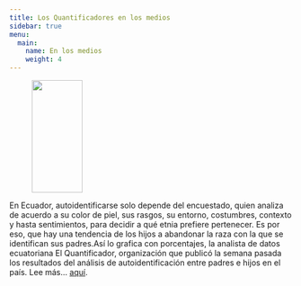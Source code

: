 ```yaml
---
title: Los Quantificadores en los medios
sidebar: true
menu: 
  main: 
    name: En los medios
    weight: 4
---
```


<div class="authorbox clearfix">
<figure class="authorbox__avatar">
<img src="/img/medios/expreso/expreso-abandono-etnia.png" class="avatar" height="200" width="90"/>
</figure>
<div class="authorbox__description">En Ecuador, autoidentificarse solo depende del encuestado, quien analiza de acuerdo a su color de piel, sus rasgos, su entorno, costumbres, contexto y hasta sentimientos, para decidir a qué etnia prefiere pertenecer. Es por eso, que hay una tendencia de los hijos a abandonar la raza con la que se identifican sus padres.Así lo grafica con porcentajes, la analista de datos ecuatoriana El Quantificador, organización que publicó la semana pasada los resultados del análisis de autoidentificación entre padres e hijos en el país. Lee más... <a href= "https://www.expreso.ec/guayaquil/ecuador-racismo-implicito-abandono-etnia-evitar-86558.html?fbclid=IwAR0JVo0Ra8ocu8pNTPVYqfPLV1m4GRDKA8hWBQTjPcK1rCtJv2nPlElEY5Y">aquí</a>.</div>
</div>